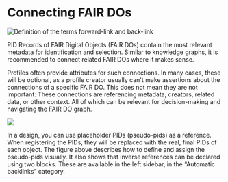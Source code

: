 # Connecting FAIR DOs

![Definition of the terms forward-link and back-link](./img/connecting-fair-dos/term-reference-inverse.drawio.png)

PID Records of FAIR Digital Objects (FAIR DOs) contain
the most relevant metadata for identification and selection.
Similar to knowledge graphs, it is recommended to connect related FAIR DOs where it makes sense.

Profiles often provide attributes for such connections.
In many cases, these will be optional, as a profile creator usually can't make assertions about the connections of a specific FAIR DO.
This does not mean they are not important:
These connections are referencing
metadata,
creators,
related data,
or other context.
All of which can be relevant for decision-making and navigating the FAIR DO graph.

![](./img/connecting-fair-dos/use.drawio.png)

In a design, you can use placeholder PIDs (pseudo-pids) as a reference.
When registering the PIDs, they will be replaced with the real, final PIDs of each object.
The figure above describes how to define and assign the pseudo-pids visually.
It also shows that inverse references can be declared using two blocks.
These are available in the left sidebar, in the “Automatic backlinks” category.
